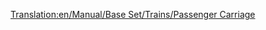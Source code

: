 [[Translation:en/Manual/Base Set/Trains/Passenger Carriage]]
{{hu/Navbox Vagonok}}
{{hu/Vagonok|Name=Személyvagon
|NormalCost=£ 1,447 ($ 2,894)
|Picture= [[File:en/Passengercarriage.png]] [[File:en/Passengercarriagex.png]] [[File:en/Passengercarriagetoyland.png]]
|NormalWeight=25 / 27 t
|NormalCapacity=40 utas
|MonoCost="
|MonoWeight=25 / 27 t
|MonoCapacity=45 utas
|MagCost="
|MagWeight=25 / 27 t
|MagCapacity=47 utas
|Description=[[hu/Manual/Base Set/Cargos/Utasok|Utasok]] szállítására szolgáló tipikus alkalmasságod.
}}